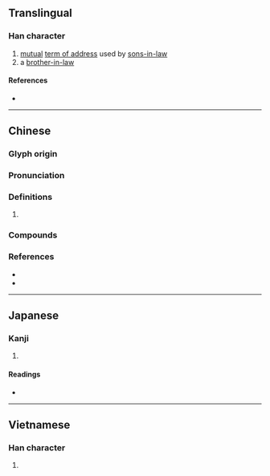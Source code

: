 {{also|娅}}
{{character info/new}}
==Translingual==

===Han character===
{{Han char|rn=38|rad=女|as=08|sn=11|four=41417|canj=VMLM|ids=⿰女亞}}

# [[mutual]] [[term of address]] used by [[sons-in-law]]
# a [[brother-in-law]]

====References====
* {{Han ref|kx=0265.230|dkj=06441|dj=0532.210|hdz=21055.080|uh=5A6D|ud=23149|bh=D4D5|bd=54485}}

----

==Chinese==
{{zh-forms|s=娅}}

===Glyph origin===
{{Han etym}}

===Pronunciation===
{{zh-pron
|m=yā,yà
|c=aa3,ngaa3
|mc=y
|oc=y
|cat=
}}

===Definitions===
{{zh-hanzi}}

# {{rfdef|zh}}

===Compounds===
{{zh-der|姻婭|婭奼|婭婿|婭嬛|婭鬟|閭黨姻婭|梅拉尼婭}}

===References===
* {{R:twedu|B00658}}
* {{R:yue:Hanzi}}

----

==Japanese==

===Kanji===
{{ja-kanji|grade=|rs=女08}}

# {{defn|lang=ja|sort=女08}}

====Readings====
* {{ja-readings
|goon=あ
|kanon=あ
|kun=あいむこ, こしもと
}}

----

==Vietnamese==

===Han character===
{{vi-hantu|ả|rs=女08}}

# {{defn|lang=vi|sort=女08}}
